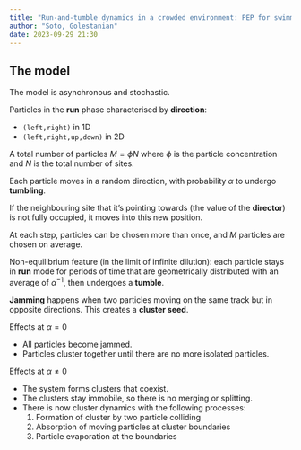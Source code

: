 ```yaml
---
title: "Run-and-tumble dynamics in a crowded environment: PEP for swimmers"
author: "Soto, Golestanian"
date: 2023-09-29 21:30
---
```


## The model

The model is asynchronous and stochastic.

Particles in the **run** phase characterised by **direction**:

  - `(left,right)` in 1D
  - `(left,right,up,down)` in 2D

A total number of particles $M = \phi N$ where $\phi$ is the particle
concentration and $N$ is the total number of sites.

Each particle moves in a random direction, with probability $\alpha$ to undergo
**tumbling**.

If the neighbouring site that it's pointing towards (the value of the
**director**) is not fully occupied, it moves into this new position.

At each step, particles can be chosen more than once, and $M$ particles are
chosen on average.

Non-equilibrium feature (in the limit of infinite dilution): each particle
stays in **run** mode for periods of time that are geometrically distributed
with an average of $\alpha^{-1}$, then undergoes a **tumble**.

**Jamming** happens when two particles moving on the same track but in opposite
directions. This creates a **cluster seed**.

Effects at $\alpha = 0$

  - All particles become jammed.
  - Particles cluster together until there are no more isolated particles.

Effects at $\alpha \neq 0$

  - The system forms clusters that coexist.
  - The clusters stay immobile, so there is no merging or splitting.
  - There is now cluster dynamics with the following processes:
    1. Formation of cluster by two particle colliding
	2. Absorption of moving particles at cluster boundaries
	3. Particle evaporation at the boundaries

